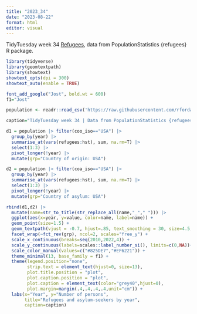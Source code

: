 ```yaml
---
title: "2023_34"
date: "2023-08-22"
format: html
editor: visual
---
```


TidyTuesday week 34 [Refugees](https://github.com/rfordatascience/tidytuesday/blob/master/data/2023/2023-08-22/readme.md), data from PopulationStatistics {refugees} R package.

```r
library(tidyverse)
library(geomtextpath)
library(showtext)
showtext_opts(dpi = 300)
showtext_auto(enable = TRUE)
```

```r
font_add_google("Jost", bold.wt = 600)
f1="Jost"
```

```r
population <- readr::read_csv('https://raw.githubusercontent.com/rfordatascience/tidytuesday/master/data/2023/2023-08-22/population.csv')

caption="TidyTuesday week 34 | Data from PopulationStatistics {refugees} R package" 
```

```r
d1 = population |> filter(coo_iso=="USA") |>
  group_by(year) |>
  summarise_at(vars(refugees:hst), sum, na.rm=T) |>
  select(1:3) |>
  pivot_longer(!year) |>
  mutate(grp="Country of origin: USA")

d2 = population |> filter(coa_iso=="USA") |>
  group_by(year) |>
  summarise_at(vars(refugees:hst), sum, na.rm=T) |>
  select(1:3) |>
  pivot_longer(!year) |>
  mutate(grp="Country of asylum: USA")
```

```r
rbind(d1,d2) |>
  mutate(name=str_to_title(str_replace_all(name,"_"," "))) |>
  ggplot(aes(x=year, y=value, color=name, label=name)) +
  geom_point(size=1.5) +
  geom_textpath(vjust = -0.7, hjust=.85, text_smoothing = 30, size=4.5, linewidth=1, family=f1) +
  facet_wrap(~fct_rev(grp), ncol=2, scales="free_y") +
  scale_x_continuous(breaks=seq(2010,2022,4)) +
  scale_y_continuous(labels=scales::label_number_si(), limits=c(0,NA))+
  scale_color_manual(values=c("#825DE7","#EF6221")) +
  theme_minimal(13, base_family = f1) +
  theme(legend.position="none",
        strip.text = element_text(hjust=0, size=13),
        plot.title.position = "plot",
        plot.caption.position = "plot",
        plot.caption = element_text(color="grey40",hjust=0),
        plot.margin=margin(.4,.4,.4,.4,unit="cm")) +
  labs(x="Year", y="Number of persons",
       title="Refugees and asylum-seekers by year",
       caption=caption)
```


